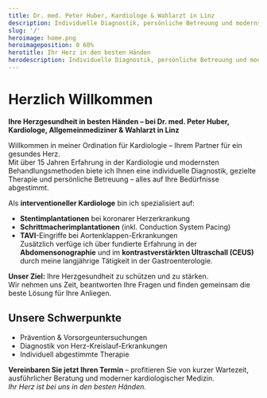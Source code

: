 ```yaml
---
title: Dr. med. Peter Huber, Kardiologe & Wahlarzt in Linz
description: Individuelle Diagnostik, persönliche Betreuung und modernste Behandlungsmethoden – für Ihre Herzgesundheit.
slug: '/'
heroimage: home.png
heroimageposition: 0 60%
herotitle: Ihr Herz in den besten Händen
herodescription: Individuelle Diagnostik, persönliche Betreuung und modernste Behandlungsmethoden – für Ihre Herzgesundheit. Vereinbaren Sie jetzt einen Termin und lassen Sie uns gemeinsam für Ihr Wohlbefinden sorgen.
---
```



# Herzlich Willkommen

**Ihre Herzgesundheit in besten Händen – bei Dr. med. Peter Huber, Kardiologe, Allgemeinmediziner & Wahlarzt in Linz**

Willkommen in meiner Ordination für Kardiologie – Ihrem Partner für ein gesundes Herz.  
Mit über 15 Jahren Erfahrung in der Kardiologie und modernsten Behandlungsmethoden biete ich Ihnen eine individuelle Diagnostik, gezielte Therapie und persönliche Betreuung – alles auf Ihre Bedürfnisse abgestimmt.

Als **interventioneller Kardiologe** bin ich spezialisiert auf:

- **Stentimplantationen** bei koronarer Herzerkrankung
- **Schrittmacherimplantationen** (inkl. Conduction System Pacing)
- **TAVI**-Eingriffe bei Aortenklappen-Erkrankungen  
  Zusätzlich verfüge ich über fundierte Erfahrung in der **Abdomensonographie** und im **kontrastverstärkten Ultraschall (CEUS)** durch meine langjährige Tätigkeit in der Gastroenterologie.

**Unser Ziel:** Ihre Herzgesundheit zu schützen und zu stärken.  
Wir nehmen uns Zeit, beantworten Ihre Fragen und finden gemeinsam die beste Lösung für Ihre Anliegen.

## Unsere Schwerpunkte

- Prävention & Vorsorgeuntersuchungen
- Diagnostik von Herz-Kreislauf-Erkrankungen
- Individuell abgestimmte Therapie

**Vereinbaren Sie jetzt Ihren Termin** – profitieren Sie von kurzer Wartezeit, ausführlicher Beratung und moderner kardiologischer Medizin.  
_Ihr Herz ist bei uns in den besten Händen._

<ScheduleAppointment />
